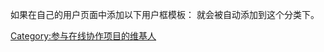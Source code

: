 如果在自己的用户页面中添加以下用户框模板：
{{User Quora|nocat=yes}}{{Clear}}就会被自动添加到这个分类下。
[[Category:参与在线协作项目的维基人|Category:参与在线协作项目的维基人]]